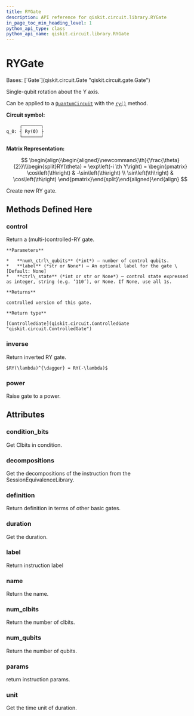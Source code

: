 ```yaml
---
title: RYGate
description: API reference for qiskit.circuit.library.RYGate
in_page_toc_min_heading_level: 1
python_api_type: class
python_api_name: qiskit.circuit.library.RYGate
---
```


# RYGate

<Class id="qiskit.circuit.library.RYGate" isDedicatedPage={true} github="https://github.com/qiskit/qiskit/tree/stable/0.24/qiskit/circuit/library/standard_gates/ry.py" signature="RYGate(theta, label=None)" modifiers="class">
  Bases: [`Gate`](qiskit.circuit.Gate "qiskit.circuit.gate.Gate")

  Single-qubit rotation about the Y axis.

  Can be applied to a [`QuantumCircuit`](qiskit.circuit.QuantumCircuit "qiskit.circuit.QuantumCircuit") with the [`ry()`](qiskit.circuit.QuantumCircuit#ry "qiskit.circuit.QuantumCircuit.ry") method.

  **Circuit symbol:**

  ```python
       ┌───────┐
  q_0: ┤ Ry(ϴ) ├
       └───────┘
  ```

  **Matrix Representation:**

$$
\begin{align}\begin{aligned}\newcommand{\th}{\frac{\theta}{2}}\\\begin{split}RY(\theta) = \exp\left(-i \th Y\right) =
\begin{pmatrix}
\cos\left(\th\right) & -\sin\left(\th\right) \\
\sin\left(\th\right) & \cos\left(\th\right)
\end{pmatrix}\end{split}\end{aligned}\end{align} 
$$

  Create new RY gate.

  ## Methods Defined Here

  <span id="qiskit-circuit-library-rygate-control" />

  ### control

  <Function id="qiskit.circuit.library.RYGate.control" signature="RYGate.control(num_ctrl_qubits=1, label=None, ctrl_state=None)">
    Return a (multi-)controlled-RY gate.

    **Parameters**

    *   **num\_ctrl\_qubits** (*int*) – number of control qubits.
    *   **label** (*str or None*) – An optional label for the gate \[Default: None]
    *   **ctrl\_state** (*int or str or None*) – control state expressed as integer, string (e.g. ‘110’), or None. If None, use all 1s.

    **Returns**

    controlled version of this gate.

    **Return type**

    [ControlledGate](qiskit.circuit.ControlledGate "qiskit.circuit.ControlledGate")
  </Function>

  <span id="qiskit-circuit-library-rygate-inverse" />

  ### inverse

  <Function id="qiskit.circuit.library.RYGate.inverse" signature="RYGate.inverse()">
    Return inverted RY gate.

    $RY(\lambda)^{\dagger} = RY(-\lambda)$
  </Function>

  <span id="qiskit-circuit-library-rygate-power" />

  ### power

  <Function id="qiskit.circuit.library.RYGate.power" signature="RYGate.power(exponent)">
    Raise gate to a power.
  </Function>

  ## Attributes

  ### condition\_bits

  <Attribute id="qiskit.circuit.library.RYGate.condition_bits">
    Get Clbits in condition.
  </Attribute>

  ### decompositions

  <Attribute id="qiskit.circuit.library.RYGate.decompositions">
    Get the decompositions of the instruction from the SessionEquivalenceLibrary.
  </Attribute>

  ### definition

  <Attribute id="qiskit.circuit.library.RYGate.definition">
    Return definition in terms of other basic gates.
  </Attribute>

  ### duration

  <Attribute id="qiskit.circuit.library.RYGate.duration">
    Get the duration.
  </Attribute>

  ### label

  <Attribute id="qiskit.circuit.library.RYGate.label">
    Return instruction label
  </Attribute>

  ### name

  <Attribute id="qiskit.circuit.library.RYGate.name">
    Return the name.
  </Attribute>

  ### num\_clbits

  <Attribute id="qiskit.circuit.library.RYGate.num_clbits">
    Return the number of clbits.
  </Attribute>

  ### num\_qubits

  <Attribute id="qiskit.circuit.library.RYGate.num_qubits">
    Return the number of qubits.
  </Attribute>

  ### params

  <Attribute id="qiskit.circuit.library.RYGate.params">
    return instruction params.
  </Attribute>

  ### unit

  <Attribute id="qiskit.circuit.library.RYGate.unit">
    Get the time unit of duration.
  </Attribute>
</Class>

